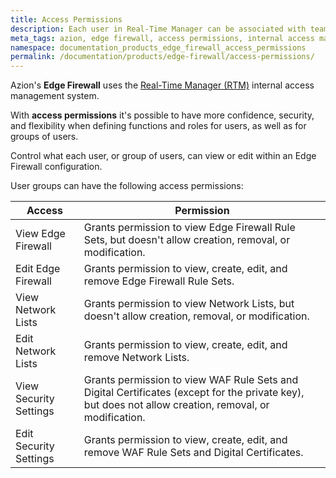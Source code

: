 ```yaml
---
title: Access Permissions
description: Each user in Real-Time Manager can be associated with teams and, for each team, you can assign access permissions.
meta_tags: azion, edge firewall, access permissions, internal access management
namespace: documentation_products_edge_firewall_access_permissions
permalink: /documentation/products/edge-firewall/access-permissions/
---
```


Azion's **Edge Firewall** uses the [Real-Time Manager (RTM)](https://manager.azion.com/) internal access management system.

With **access permissions** it's possible to have more confidence, security, and flexibility when defining functions and roles for users, as well as for groups of users.

Control what each user, or group of users, can view or edit within an Edge Firewall configuration.

User groups can have the following access permissions:

| Access                 | Permission                                                                                                                                                          |
|------------------------|---------------------------------------------------------------------------------------------------------------------------------------------------------------------|
| View Edge Firewall     | Grants permission to view Edge Firewall Rule Sets, but doesn't allow creation, removal, or modification.                                                           |
| Edit Edge Firewall     | Grants permission to view, create, edit, and remove Edge Firewall Rule Sets.                                                                                        |
| View Network Lists     | Grants permission to view Network Lists, but doesn't allow creation, removal, or modification.                                                                     |
| Edit Network Lists     | Grants permission to view, create, edit, and remove Network Lists.                                                                                                  |
| View Security Settings | Grants permission to view WAF Rule Sets and Digital Certificates (except for the private key), but does not allow creation, removal, or modification.               |
| Edit Security Settings | Grants permission to view, create, edit, and remove WAF Rule Sets and Digital Certificates.                                                                         |